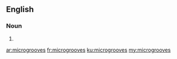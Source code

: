 ==English==

===Noun===
{{head|en|noun plural form}}

# {{plural of|microgroove|lang=en}}

[[ar:microgrooves]]
[[fr:microgrooves]]
[[ku:microgrooves]]
[[my:microgrooves]]
